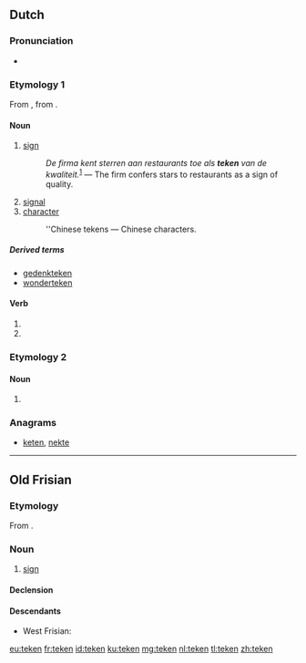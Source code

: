 ==Dutch==

===Pronunciation===
* {{rhymes|eːkən|lang=nl}}

===Etymology 1===
From {{etyl|odt|nl}} {{term/t|odt|*tēkan}}, from {{etyl|gem-pro|nl}} {{term/t|gem-pro|*taikną}}.

====Noun====
{{nl-noun|n|tekenen|pl2=tekens|tekentje}}

# [[sign]]
#: ''De firma kent sterren aan restaurants toe als '''teken''' van de kwaliteit.''<sup>[http://nl.wikipedia.org/wiki/Restaurant]</sup> &mdash; The firm confers stars to restaurants as a sign of quality.
# [[signal]]
# [[character]]
#: ''Chinese tekens &mdash; Chinese characters. 

=====Derived terms=====
* [[gedenkteken]]
* [[wonderteken]]

====Verb====
{{nl-verb-form}}

# {{nl-verb form of|p=1|n=sg|t=pres|m=ind|tekenen}}
# {{nl-verb form of|m=imp|tekenen}}

===Etymology 2===

====Noun====
{{head|nl}}

# {{nl-noun form of|pl|teek}}

===Anagrams===
* [[keten#Dutch|keten]], [[nekte#Dutch|nekte]]

----

==Old Frisian==

===Etymology===
From {{etyl|gem-pro|ofs}} {{term/t|gem-pro|*taikną}}.

===Noun===
{{ofs-noun|n|head=tēken}}

# [[sign]]

====Declension====
{{ofs-decl-noun-a-n|tēken}}

====Descendants====
* West Frisian: {{l|fy|teken}}

[[eu:teken]]
[[fr:teken]]
[[id:teken]]
[[ku:teken]]
[[mg:teken]]
[[nl:teken]]
[[tl:teken]]
[[zh:teken]]